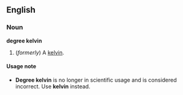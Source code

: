 ==English==
===Noun===
'''degree kelvin'''

#(''formerly'') A [[kelvin]].

====Usage note====
*'''Degree kelvin''' is no longer in scientific usage and is considered incorrect.  Use '''kelvin''' instead.